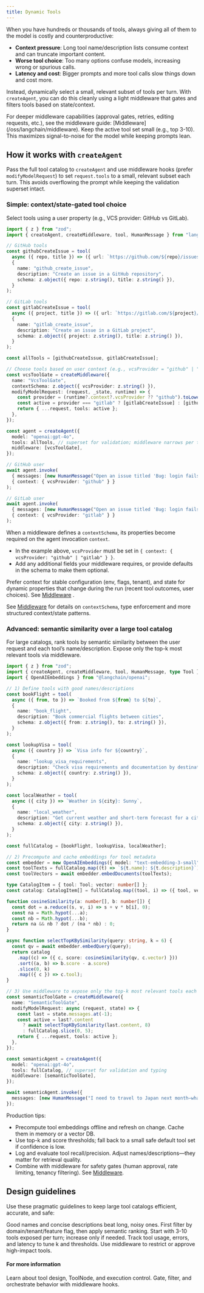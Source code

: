 ```yaml
---
title: Dynamic Tools
---
```



<AlphaCallout />

When you have hundreds or thousands of tools, always giving all of them to the model is costly and counterproductive:

- **Context pressure**: Long tool name/description lists consume context and can truncate important content.
- **Worse tool choice**: Too many options confuse models, increasing wrong or spurious calls.
- **Latency and cost**: Bigger prompts and more tool calls slow things down and cost more.

Instead, dynamically select a small, relevant subset of tools per turn. With `createAgent`, you can do this cleanly using a light middleware that gates and filters tools based on state/context.

<Tip>
For deeper middleware capabilities (approval gates, retries, editing requests, etc.), see the middleware guide: [Middleware](/oss/langchain/middleware).
</Tip>

<Info>
Keep the active tool set small (e.g., top 3-10). This maximizes signal-to-noise for the model while keeping prompts lean.
</Info>

## How it works with `createAgent`

Pass the full tool catalog to `createAgent` and use middleware hooks (prefer `modifyModelRequest`) to set `request.tools` to a small, relevant subset each turn. This avoids overflowing the prompt while keeping the validation superset intact.

### Simple: context/state-gated tool choice

Select tools using a user property (e.g., VCS provider: GitHub vs GitLab).

```ts icon="square-js"
import { z } from "zod";
import { createAgent, createMiddleware, tool, HumanMessage } from "langchain";

// GitHub tools
const githubCreateIssue = tool(
  async ({ repo, title }) => ({ url: `https://github.com/${repo}/issues/1`, title }),
  {
    name: "github_create_issue",
    description: "Create an issue in a GitHub repository",
    schema: z.object({ repo: z.string(), title: z.string() }),
  }
);

// GitLab tools
const gitlabCreateIssue = tool(
  async ({ project, title }) => ({ url: `https://gitlab.com/${project}/-/issues/1`, title }),
  {
    name: "gitlab_create_issue",
    description: "Create an issue in a GitLab project",
    schema: z.object({ project: z.string(), title: z.string() }),
  }
);

const allTools = [githubCreateIssue, gitlabCreateIssue];

// Choose tools based on user context (e.g., vcsProvider = "github" | "gitlab")
const vcsToolGate = createMiddleware({
  name: "VcsToolGate",
  contextSchema: z.object({ vcsProvider: z.string() }),
  modifyModelRequest: (request, _state, runtime) => {
    const provider = (runtime?.context?.vcsProvider ?? "github").toLowerCase();
    const active = provider === "gitlab" ? [gitlabCreateIssue] : [githubCreateIssue];
    return { ...request, tools: active };
  },
});

const agent = createAgent({
  model: "openai:gpt-4o",
  tools: allTools, // superset for validation; middleware narrows per turn
  middleware: [vcsToolGate],
});

// GitHub user
await agent.invoke(
  { messages: [new HumanMessage("Open an issue titled 'Bug: login fails' in my auth repo")] },
  { context: { vcsProvider: "github" } }
);

// GitLab user
await agent.invoke(
  { messages: [new HumanMessage("Open an issue titled 'Bug: login fails' in my auth project")] },
  { context: { vcsProvider: "gitlab" } }
);
```

When a middleware defines a `contextSchema`, its properties become required on the agent invocation `context`.

- In the example above, `vcsProvider` must be set in `{ context: { vcsProvider: "github" | "gitlab" } }`.
- Add any additional fields your middleware requires, or provide defaults in the schema to make them optional.

Prefer context for stable configuration (env, flags, tenant), and state for dynamic properties that change during the run (recent tool outcomes, user choices). See [Middleware](/oss/langchain/middleware) .

See [Middleware](/oss/langchain/middleware) for details on `contextSchema`, type enforcement and more structured context/state patterns.

### Advanced: semantic similarity over a large tool catalog

For large catalogs, rank tools by semantic similarity between the user request and each tool’s name/description. Expose only the top-k most relevant tools via middleware.

```ts icon="square-js"
import { z } from "zod";
import { createAgent, createMiddleware, tool, HumanMessage, type Tool } from "langchain";
import { OpenAIEmbeddings } from "@langchain/openai";

// 1) Define tools with good names/descriptions
const bookFlight = tool(
  async ({ from, to }) => `Booked from ${from} to ${to}`,
  {
    name: "book_flight",
    description: "Book commercial flights between cities",
    schema: z.object({ from: z.string(), to: z.string() }),
  }
);

const lookupVisa = tool(
  async ({ country }) => `Visa info for ${country}`,
  {
    name: "lookup_visa_requirements",
    description: "Check visa requirements and documentation by destination country",
    schema: z.object({ country: z.string() }),
  }
);

const localWeather = tool(
  async ({ city }) => `Weather in ${city}: Sunny`,
  {
    name: "local_weather",
    description: "Get current weather and short-term forecast for a city",
    schema: z.object({ city: z.string() }),
  }
);

const fullCatalog = [bookFlight, lookupVisa, localWeather];

// 2) Precompute and cache embeddings for tool metadata
const embedder = new OpenAIEmbeddings({ model: "text-embedding-3-small" });
const toolTexts = fullCatalog.map((t) => `${t.name}: ${t.description}`);
const toolVectors = await embedder.embedDocuments(toolTexts);

type CatalogItem = { tool: Tool; vector: number[] };
const catalog: CatalogItem[] = fullCatalog.map((tool, i) => ({ tool, vector: toolVectors[i] }));

function cosineSimilarity(a: number[], b: number[]) {
  const dot = a.reduce((s, v, i) => s + v * b[i], 0);
  const na = Math.hypot(...a);
  const nb = Math.hypot(...b);
  return na && nb ? dot / (na * nb) : 0;
}

async function selectTopKBySimilarity(query: string, k = 6) {
  const qv = await embedder.embedQuery(query);
  return catalog
    .map((c) => ({ c, score: cosineSimilarity(qv, c.vector) }))
    .sort((a, b) => b.score - a.score)
    .slice(0, k)
    .map(({ c }) => c.tool);
}

// 3) Use middleware to expose only the top-k most relevant tools each turn
const semanticToolGate = createMiddleware({
  name: "SemanticToolGate",
  modifyModelRequest: async (request, state) => {
    const last = state.messages.at(-1);
    const active = last?.content
      ? await selectTopKBySimilarity(last.content, 8)
      : fullCatalog.slice(0, 5);
    return { ...request, tools: active };
  },
});

const semanticAgent = createAgent({
  model: "openai:gpt-4o",
  tools: fullCatalog, // superset for validation and typing
  middleware: [semanticToolGate],
});

await semanticAgent.invoke({
  messages: [new HumanMessage("I need to travel to Japan next month—what visas do I need?")],
});
```

<Note>
Production tips:

- Precompute tool embeddings offline and refresh on change. Cache them in memory or a vector DB.
- Use top-k and score thresholds; fall back to a small safe default tool set if confidence is low.
- Log and evaluate tool recall/precision. Adjust names/descriptions—they matter for retrieval quality.
- Combine with middleware for safety gates (human approval, rate limiting, tenancy filtering). See [Middleware](/oss/langchain/middleware).
</Note>

## Design guidelines

Use these pragmatic guidelines to keep large tool catalogs efficient, accurate, and safe:

<Steps>
  <Step title="Keep catalogs clean" icon="sparkles">
    Good names and concise descriptions beat long, noisy ones.
  </Step>
  <Step title="Gate early" icon="filter">
    First filter by domain/tenant/feature flag, then apply semantic ranking.
  </Step>
  <Step title="Keep k small" icon="scissors">
    Start with 3-10 tools exposed per turn; increase only if needed.
  </Step>
  <Step title="Measure" icon="clock">
    Track tool usage, errors, and latency to tune k and thresholds.
  </Step>
  <Step title="Safety first" icon="shield-check">
    Use middleware to restrict or approve high-impact tools.
  </Step>
</Steps>

#### For more information

<Columns cols={2}>
  <Card title="Tools" icon="hammer" href="/oss/langchain/tools" arrow="true" cta="View tools docs">
    Learn about tool design, ToolNode, and execution control.
  </Card>
  <Card title="Middleware" icon="shield" href="/oss/langchain/middleware" arrow="true" cta="View middleware docs">
    Gate, filter, and orchestrate behavior with middleware hooks.
  </Card>
</Columns>
